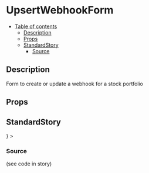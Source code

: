 
<Meta title="forms/upsert-webhook-form" component={UpsertWebhookForm} />

# UpsertWebhookForm

- [Table of contents](#upsertwebhookform)
  * [Description](#description)
  * [Props](#props)
  * [StandardStory](#standardstory)
    + [Source](#source)

## Description
Form to create or update a webhook for a stock portfolio

## Props
<Props of={UpsertWebhookForm} />

## StandardStory

<Preview>
	<Story name="standard">
    <div style={{ width: 800 }}>
      <Card
        title={
          <ResourcePath style={{ fontSize: 14 }}>
            <ResourcePath.Part href="http://google.com" text="Webhooks" />
            <ResourcePath.Part href="http://google.com" text="Add webhook" />
          </ResourcePath>
        }
      >
        <UpsertWebhookForm stockPortfolioId={stockPortfolioId} />
      </Card>
    </div>
	</Story>
</Preview>

### Source
(see code in story)
